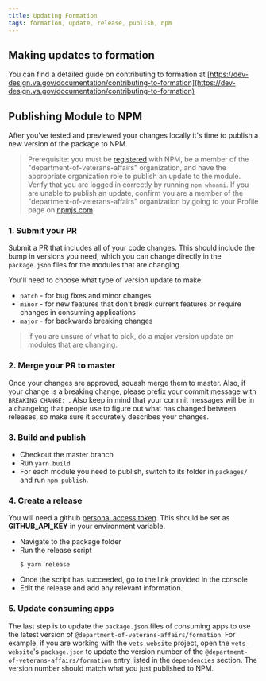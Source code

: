 ```yaml
---
title: Updating Formation
tags: formation, update, release, publish, npm
---
```


## Making updates to formation

You can find a detailed guide on contributing to formation at [https://dev-design.va.gov/documentation/contributing-to-formation](https://dev-design.va.gov/documentation/contributing-to-formation)

## Publishing Module to NPM

After you've tested and previewed your changes locally it's time to publish a new version of the package to NPM.

> Prerequisite: you must be [registered](https://docs.npmjs.com/getting-started/publishing-npm-packages) with NPM, be a member of the "department-of-veterans-affairs" organization, and have the appropriate organization role to publish an update to the module. Verify that you are logged in correctly by running `npm whoami`. If you are unable to publish an update, confirm you are a member of the "department-of-veterans-affairs" organization by going to your Profile page on [npmjs.com](https://www.npmjs.com).

### 1. Submit your PR

Submit a PR that includes all of your code changes. This should include the bump in versions you need, which you can change directly in the `package.json` files for the modules that are changing.

You'll need to choose what type of version update to make:

- `patch` - for bug fixes and minor changes
- `minor` - for new features that don't break current features or require changes in consuming applications
- `major` - for backwards breaking changes

> If you are unsure of what to pick, do a major version update on modules that are changing.

### 2. Merge your PR to master

Once your changes are approved, squash merge them to master. Also, if your change is a breaking change, please prefix your commit message with `BREAKING CHANGE: `. Also keep in mind that your commit messages will be in a changelog that people use to figure out what has changed between releases, so make sure it accurately describes your changes.

### 3. Build and publish

- Checkout the master branch
- Run `yarn build`
- For each module you need to publish, switch to its folder in `packages/` and run `npm publish`.

### 4. Create a release

You will need a github [personal access token](https://help.github.com/en/articles/creating-a-personal-access-token-for-the-command-line).
This should be set as **GITHUB_API_KEY** in your environment variable.

- Navigate to the package folder
- Run the release script
  ```
  $ yarn release
  ```
- Once the script has succeeded, go to the link provided in the console
- Edit the release and add any relevant information.

### 5. Update consuming apps

The last step is to update the `package.json` files of consuming apps to use the latest version of `@department-of-veterans-affairs/formation`. For example, if you are working with the `vets-website` project, open the `vets-website`'s `package.json` to update the version number of the `@department-of-veterans-affairs/formation` entry listed in the `dependencies` section. The version number should match what you just published to NPM.

